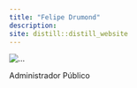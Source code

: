 ```yaml
---
title: "Felipe Drumond"
description: 
site: distill::distill_website
---
```


<img src="images/avatar4.jpg" alt="...">


Administrador Público